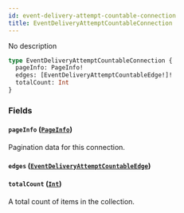 ```yaml
---
id: event-delivery-attempt-countable-connection
title: EventDeliveryAttemptCountableConnection
---
```


No description

```graphql
type EventDeliveryAttemptCountableConnection {
  pageInfo: PageInfo!
  edges: [EventDeliveryAttemptCountableEdge!]!
  totalCount: Int
}
```

### Fields

#### `pageInfo` ([`PageInfo`](../../../developer/api-reference/objects/page-info))

Pagination data for this connection.

#### `edges` ([`EventDeliveryAttemptCountableEdge`](../../../developer/api-reference/objects/event-delivery-attempt-countable-edge))

#### `totalCount` ([`Int`](../../../developer/api-reference/scalars/int))

A total count of items in the collection.
